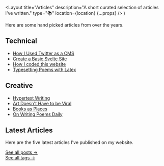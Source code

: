   <Layout
    title="Articles"
    description="A short curated selection of articles I've written."
    type="📚"
    location={location}
    {...props}
  />
)

Here are some hand picked articles from over the years. 

## Technical

- [How I Used Twitter as a CMS](/articles/how-i-used-twitter-as-a-cms)
- [Create a Basic Svelte Site](/articles/create-a-svelte-site)
- [How I coded this website](/articles/how-i-coded-this-website)
- [Typesetting Poems with Latex](/articles/typesetting-poems-with-latex-i)

## Creative

- [Hypertext Writing](/articles/hypertext-writing)
- [Art Doesn't Have to be Viral](/articles/art-doesnt-have-to-be-viral)
- [Books as Places](/articles/55-books)
- [On Writing Poems Daily](/articles/on-writing-poems-daily)

## Latest Articles

Here are the five latest articles I've published on my website.

<LatestArticle />

[See all posts &rarr;](/articles/all)   
[See all tags &rarr;](/articles/tags)
